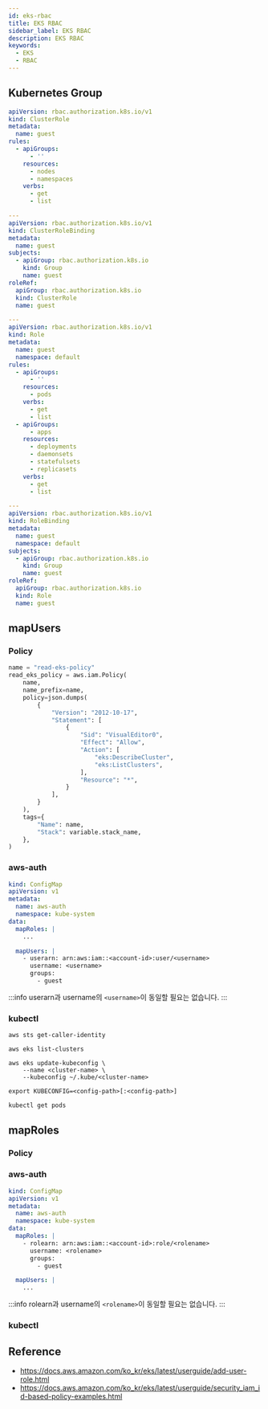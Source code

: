 ```yaml
---
id: eks-rbac
title: EKS RBAC
sidebar_label: EKS RBAC
description: EKS RBAC
keywords:
  - EKS
  - RBAC
---
```


## Kubernetes Group

```yaml
apiVersion: rbac.authorization.k8s.io/v1
kind: ClusterRole
metadata:
  name: guest
rules:
  - apiGroups:
      - ''
    resources:
      - nodes
      - namespaces
    verbs:
      - get
      - list

---
apiVersion: rbac.authorization.k8s.io/v1
kind: ClusterRoleBinding
metadata:
  name: guest
subjects:
  - apiGroup: rbac.authorization.k8s.io
    kind: Group
    name: guest
roleRef:
  apiGroup: rbac.authorization.k8s.io
  kind: ClusterRole
  name: guest

---
apiVersion: rbac.authorization.k8s.io/v1
kind: Role
metadata:
  name: guest
  namespace: default
rules:
  - apiGroups:
      - ''
    resources:
      - pods
    verbs:
      - get
      - list
  - apiGroups:
      - apps
    resources:
      - deployments
      - daemonsets
      - statefulsets
      - replicasets
    verbs:
      - get
      - list

---
apiVersion: rbac.authorization.k8s.io/v1
kind: RoleBinding
metadata:
  name: guest
  namespace: default
subjects:
  - apiGroup: rbac.authorization.k8s.io
    kind: Group
    name: guest
roleRef:
  apiGroup: rbac.authorization.k8s.io
  kind: Role
  name: guest
```

## mapUsers

### Policy

```python
name = "read-eks-policy"
read_eks_policy = aws.iam.Policy(
    name,
    name_prefix=name,
    policy=json.dumps(
        {
            "Version": "2012-10-17",
            "Statement": [
                {
                    "Sid": "VisualEditor0",
                    "Effect": "Allow",
                    "Action": [
                        "eks:DescribeCluster",
                        "eks:ListClusters",
                    ],
                    "Resource": "*",
                }
            ],
        }
    ),
    tags={
        "Name": name,
        "Stack": variable.stack_name,
    },
)
```

### aws-auth

```yaml
kind: ConfigMap
apiVersion: v1
metadata:
  name: aws-auth
  namespace: kube-system
data:
  mapRoles: |
    ...

  mapUsers: |
    - userarn: arn:aws:iam::<account-id>:user/<username>
      username: <username>
      groups:
        - guest
```

:::info
userarn과 username의 `<username>`이 동일할 필요는 없습니다.
:::

### kubectl

```shell
aws sts get-caller-identity
```

```shell
aws eks list-clusters
```

```shell
aws eks update-kubeconfig \
    --name <cluster-name> \
    --kubeconfig ~/.kube/<cluster-name>
```

```shell
export KUBECONFIG=<config-path>[:<config-path>]
```

```shell
kubectl get pods
```

## mapRoles

### Policy

### aws-auth

```yaml
kind: ConfigMap
apiVersion: v1
metadata:
  name: aws-auth
  namespace: kube-system
data:
  mapRoles: |
    - rolearn: arn:aws:iam::<account-id>:role/<rolename>
      username: <rolename>
      groups:
        - guest

  mapUsers: |
    ...
```

:::info
rolearn과 username의 `<rolename>`이 동일할 필요는 없습니다.
:::

### kubectl

## Reference

- https://docs.aws.amazon.com/ko_kr/eks/latest/userguide/add-user-role.html
- https://docs.aws.amazon.com/ko_kr/eks/latest/userguide/security_iam_id-based-policy-examples.html
